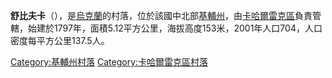 {{coord|49|45|20|N|30|46|0|E|scale:30000|display=title}}

'''舒比夫卡'''（{{lang-uk|Шубівка}}），是[[烏克蘭|烏克蘭]]的村落，位於該國中北部[[基輔州|基輔州]]，由[[卡哈爾雷克區|卡哈爾雷克區]]負責管轄，始建於1797年，面積5.12平方公里，海拔高度153米，2001年人口704，人口密度每平方公里137.5人。

{{DEFAULTSORT:Шубівка}}
[[Category:基輔州村落|Category:基輔州村落]]
[[Category:卡哈爾雷克區村落|Category:卡哈爾雷克區村落]]


{{Kiev-geo-stub}}